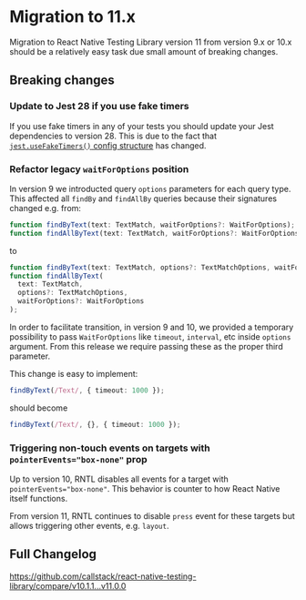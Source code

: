 # Migration to 11.x

Migration to React Native Testing Library version 11 from version 9.x or 10.x should be a relatively easy task due small amount of breaking changes.

## Breaking changes

### Update to Jest 28 if you use fake timers

If you use fake timers in any of your tests you should update your Jest dependencies to version 28. This is due to the fact that [`jest.useFakeTimers()` config structure](https://jestjs.io/docs/jest-object#jestusefaketimersfaketimersconfig) has changed.

### Refactor legacy `waitForOptions` position

In version 9 we introducted query `options` parameters for each query type. This affected all `findBy` and `findAllBy` queries because their signatures changed e.g. from:

```ts
function findByText(text: TextMatch, waitForOptions?: WaitForOptions);
function findAllByText(text: TextMatch, waitForOptions?: WaitForOptions);
```

to

```ts
function findByText(text: TextMatch, options?: TextMatchOptions, waitForOptions?: WaitForOptions);
function findAllByText(
  text: TextMatch,
  options?: TextMatchOptions,
  waitForOptions?: WaitForOptions
);
```

In order to facilitate transition, in version 9 and 10, we provided a temporary possibility to pass `WaitForOptions` like `timeout`, `interval`, etc inside `options` argument. From this release we require passing these as the proper third parameter.

This change is easy to implement:

```ts
findByText(/Text/, { timeout: 1000 });
```

should become

```ts
findByText(/Text/, {}, { timeout: 1000 });
```

### Triggering non-touch events on targets with `pointerEvents="box-none"` prop

Up to version 10, RNTL disables all events for a target with `pointerEvents="box-none"`. This behavior is counter to how React Native itself functions.

From version 11, RNTL continues to disable `press` event for these targets but allows triggering other events, e.g. `layout`.

## Full Changelog

https://github.com/callstack/react-native-testing-library/compare/v10.1.1...v11.0.0
